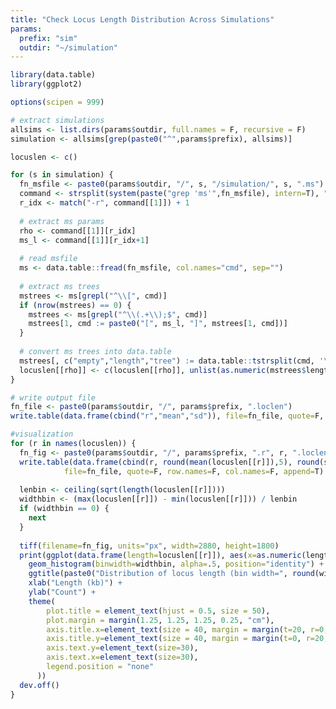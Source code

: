 ```yaml
---
title: "Check Locus Length Distribution Across Simulations"
params:
  prefix: "sim"
  outdir: "~/simulation"
---
```


```r
library(data.table)
library(ggplot2)
```

```r
options(scipen = 999)

# extract simulations
allsims <- list.dirs(params$outdir, full.names = F, recursive = F)
simulation <- allsims[grep(paste0("^",params$prefix), allsims)]

locuslen <- c()

for (s in simulation) {
  fn_msfile <- paste0(params$outdir, "/", s, "/simulation/", s, ".ms")
  command <- strsplit(system(paste("grep 'ms'",fn_msfile), intern=T), " ")
  r_idx <- match("-r", command[[1]]) + 1
  
  # extract ms params
  rho <- command[[1]][r_idx]
  ms_l <- command[[1]][r_idx+1]
  
  # read msfile
  ms <- data.table::fread(fn_msfile, col.names="cmd", sep="")
  
  # extract ms trees
  mstrees <- ms[grepl("^\\[", cmd)]
  if (nrow(mstrees) == 0) {
    mstrees <- ms[grepl("^\\(.+\\);$", cmd)]
    mstrees[1, cmd := paste0("[", ms_l, "]", mstrees[1, cmd])]
  }
  
  # convert ms trees into data.table
  mstrees[, c("empty","length","tree") := data.table::tstrsplit(cmd, '\\[|\\]', fixed = FALSE)]
  locuslen[[rho]] <- c(locuslen[[rho]], unlist(as.numeric(mstrees$length)))
}

# write output file
fn_file <- paste0(params$outdir, "/", params$prefix, ".loclen")
write.table(data.frame(cbind("r","mean","sd")), file=fn_file, quote=F, row.names=F, col.names=F)

#visualization
for (r in names(locuslen)) {
  fn_fig <- paste0(params$outdir, "/", params$prefix, ".r", r, ".loclen.tiff")
  write.table(data.frame(cbind(r, round(mean(locuslen[[r]]),5), round(sd(locuslen[[r]]),5))),
            file=fn_file, quote=F, row.names=F, col.names=F, append=T)
  
  lenbin <- ceiling(sqrt(length(locuslen[[r]])))
  widthbin <- (max(locuslen[[r]]) - min(locuslen[[r]])) / lenbin
  if (widthbin == 0) {
    next
  }
  
  tiff(filename=fn_fig, units="px", width=2880, height=1800)
  print(ggplot(data.frame(length=locuslen[[r]]), aes(x=as.numeric(length))) +
    geom_histogram(binwidth=widthbin, alpha=.5, position="identity") +
    ggtitle(paste0("Distribution of locus length (bin width=", round(widthbin, 5), ")")) +
    xlab("Length (kb)") +
    ylab("Count") +
    theme(
        plot.title = element_text(hjust = 0.5, size = 50),
        plot.margin = margin(1.25, 1.25, 1.25, 0.25, "cm"),
        axis.title.x=element_text(size = 40, margin = margin(t=20, r=0, b=0, l=0)),
        axis.title.y=element_text(size = 40, margin = margin(t=0, r=20, b=0, l=0)),
        axis.text.y=element_text(size=30),
        axis.text.x=element_text(size=30),
        legend.position = "none"
      ))
  dev.off()
}
```